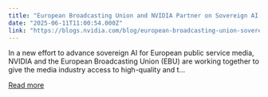 ```yaml
---
title: "European Broadcasting Union and NVIDIA Partner on Sovereign AI to Support Public Broadcasters"
date: "2025-06-11T11:00:54.000Z"
link: "https://blogs.nvidia.com/blog/european-broadcasting-union-sovereign-ai/"
---
```


In a new effort to advance sovereign AI for European public service media, NVIDIA and the European Broadcasting Union (EBU) are working together to give the media industry access to high-quality and t...

[Read more](https://blogs.nvidia.com/blog/european-broadcasting-union-sovereign-ai/)
